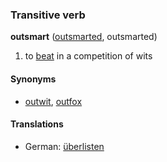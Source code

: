 ===Transitive verb===
'''outsmart''' ([[outsmarted]], outsmarted)

# to [[beat]] in a competition of wits

====Synonyms====
*[[outwit]], [[outfox]]

====Translations====
*German: [[überlisten]]